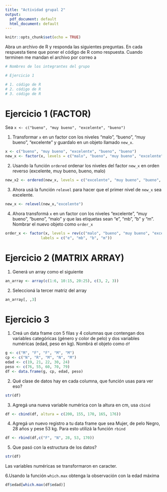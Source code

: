 ```yaml
---
title: "Actividad grupal 2"
output:
  pdf_document: default
  html_document: default
---
```


```r
knitr::opts_chunk$set(echo = TRUE)
```

Abra un archivo de R y responda las siguientes preguntas. En cada respuesta tiene que poner el código de R como respuesta. Cuando terminen me mandan el archivo por correo a 

```r
# Nombres de los integrantes del grupo

# Ejercicio 1

# 1. código de R
# 2. código de R
# 3. código de R
```

# Ejercicio 1 (FACTOR)
Sea `x <- c("bueno", "muy bueno", "excelente", "bueno")`

1. Transformar `x` en un factor con los niveles "malo", "bueno", "muy bueno", "excelente" y guardalo en un objeto llamado `new_x`.

```r
x <- c("bueno", "muy bueno", "excelente", "bueno", "bueno")
new_x <- factor(x, levels = c("malo", "bueno", "muy bueno", "excelente"))
```

2. Usando la función `ordered` ordenar los niveles  del factor `new_x` en orden reverso (excelente, muy bueno, bueno, malo)

```r
new_x2 <- ordered(new_x, levels = c("excelente", "muy bueno", "bueno", "malo"))
```

3. Ahora usá la función `relevel` para hacer que el primer nivel de `new_x` sea excelente.

```r
new_x <- relevel(new_x,"excelente")
```

4. Ahora transformá `x` en un factor con los niveles "excelente", "muy bueno",  "bueno", "malo" y  que las etiquetas sean "e", "mb", "b" y "m". Nombrar el nuevo objeto como `order_x`

```r
order_x <- factor(x, levels = rev(c("malo", "bueno", "muy bueno", "excelente")), 
                labels = c("e", "mb", "b", "m"))
```

# Ejercicio 2 (MATRIX ARRAY)

1. Generá un array como el siguiente

<!--
![](array.png)
-->

```r
an_array <- array(c(1:6, 10:15, 20:25), c(3, 2, 3))
```

2. Seleccioná la tercer matriz del array 

```r
an_array[, ,3]
```

# Ejercicio 3 

1. Creá un data frame con 5 filas y 4 columnas que contengan dos variables categóricas (género y color de pelo) y dos variables numéricas (edad, peso en kg). Nombrá el objeto como `df`

```r
g <- c("M", "F", "F", "M", "M")
cp <- c("N", "R", "M", "N", "M")
edad <- c(19, 21, 22, 30, 24)
peso <- c(76, 55, 60, 70, 79)
df <- data.frame(g, cp, edad, peso)
```

2. Qué clase de datos hay en cada columna, que función usas para ver eso?

```r
str(df)
```

3. Agregá una nueva variable numérica con la altura en cm, usa `cbind`

```r
df <- cbind(df, altura = c(200, 155, 170, 165, 176))
```

4. Agregá un nuevo registro a tu data frame que sea Mujer, de pelo Negro, 28 años y pese 53 kg. Para esto utilizá la función `rbind` 

```r
df <- rbind(df,c("F", "N", 28, 53, 170))
```

5. Que pasó con la estructura de los datos?

```r
str(df)
```

Las variables numéricas se transformaron en caracter.

6.Usando la función `which.max` obtenga la observación con la edad máxima

```r
df$edad[which.max(df$edad)]
```
